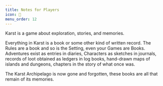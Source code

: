 ```yaml
---
title: Notes for Players
icon: 📝
menu_order: 12
---
```


Karst is a game about exploration, stories, and memories.

Everything in Karst is a book or some other kind of written record. The Rules are a book and so is the Setting, even your Games are Books. Adventures exist as entries in diaries, Characters as sketches in journals, records of loot obtained as ledgers in log books, hand-drawn maps of islands and dungeons, chapters in the story of what once was.

The Karst Archipelago is now gone and forgotten, these books are all that remain of its memories.
